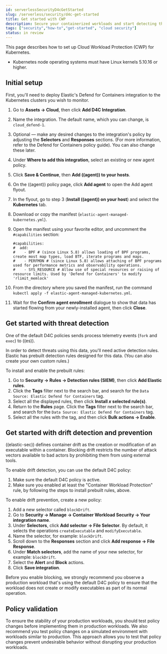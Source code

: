 ```yaml
---
id: serverlessSecurityD4cGetStarted
slug: /serverless/security/d4c-get-started
title: Get started with CWP
description: Secure your containerized workloads and start detecting threats and vulnerabilities.
tags: ["security","how-to","get-started", "cloud security"]
status: in review
---
```


<DocBadge template="technical preview" />
<div id="d4c-get-started"></div>

This page describes how to set up Cloud Workload Protection (CWP) for Kubernetes.

<DocCallOut title="Requirements">

- Kubernetes node operating systems must have Linux kernels 5.10.16 or higher.

</DocCallOut>

## Initial setup

First, you'll need to deploy Elastic's Defend for Containers integration to the Kubernetes clusters you wish to monitor.

1. Go to **Assets → Cloud**, then click **Add D4C Integration**.
1. Name the integration. The default name, which you can change, is `cloud_defend-1`.
1. Optional — make any desired changes to the integration's policy by adjusting the **Selectors** and **Responses** sections. (For more information, refer to the <DocLink id="serverlessSecurityD4cPolicyGuide">Defend for Containers policy guide</DocLink>). You can also change these later.
1. Under **Where to add this integration**, select an existing or new agent policy.
1. Click **Save & Continue**, then **Add ((agent)) to your hosts**.
1. On the ((agent)) policy page, click **Add agent** to open the Add agent flyout.
1. In the flyout, go to step 3 (**Install ((agent)) on your host**) and select the **Kubernetes** tab.
1. Download or copy the manifest (`elastic-agent-managed-kubernetes.yml`).
1. Open the manifest using your favorite editor, and uncomment the `#capabilities` section:

    ```console
    #capabilities:
    #  add:
    #    - BPF # (since Linux 5.8) allows loading of BPF programs, create most map types, load BTF, iterate programs and maps.
    #    - PERFMON # (since Linux 5.8) allows attaching of BPF programs used for performance metrics and observability operations.
    #    - SYS_RESOURCE # Allow use of special resources or raising of resource limits. Used by 'Defend for Containers' to modify 'rlimit_memlock'
    ```

1. From the directory where you saved the manifest, run the command `kubectl apply -f elastic-agent-managed-kubernetes.yml`.
1. Wait for the **Confirm agent enrollment** dialogue to show that data has started flowing from your newly-installed agent, then click **Close**.

<div id="d4c-get-started-threat"></div>

## Get started with threat detection

One of the <DocLink id="serverlessSecurityD4cPolicyGuide" section="default-policies">default D4C policies</DocLink> sends process telemetry events (`fork` and `exec`) to ((es)).

In order to detect threats using this data, you'll need active <DocLink id="serverlessSecurityDetectionEngineOverview">detection rules</DocLink>. Elastic has prebuilt detection rules designed for this data. (You can also create your own <DocLink id="serverlessSecurityRulesUiCreate">custom rules</DocLink>.)

To install and enable the prebuilt rules:

1. Go to **Security → Rules → Detection rules (SIEM)**, then click **Add Elastic rules**.
1. Click the **Tags** filter next to the search bar, and search for the `Data Source: Elastic Defend for Containers` tag.
1. Select all the displayed rules, then click **Install _x_ selected rule(s)**.
1. Return to the **Rules** page. Click the **Tags** filter next to the search bar, and search for the `Data Source: Elastic Defend for Containers` tag.
1. Select all the rules with the tag, and then click **Bulk actions → Enable**.

<div id="d4c-get-started-drift"></div>

## Get started with drift detection and prevention

((elastic-sec)) defines container drift as the creation or modification of an executable within a container. Blocking drift restricts the number of attack vectors available to bad actors by prohibiting them from using external tools.

To enable drift detection, you can use the default D4C policy:

1. Make sure the <DocLink id="serverlessSecurityD4cPolicyGuide" section="default-policies">default D4C policy</DocLink> is active.
1. Make sure you enabled at least the "Container Workload Protection" rule, by following the steps to install prebuilt rules, above.

To enable drift prevention, create a new policy:

1. Add a new selector called `blockDrift`.
1. Go to **Security → Manage → Container Workload Security → Your integration name**.
1. Under **Selectors**, click **Add selector → File Selector**. By default, it selects the operations `createExecutable` and `modifyExecutable`.
1. Name the selector, for example: `blockDrift`.
1. Scroll down to the **Responses** section and click **Add response → File Response**.
1. Under **Match selectors**, add the name of your new selector, for example: `blockDrift`.
1. Select the **Alert** and **Block** actions.
1. Click **Save integration**.

<DocCallOut title="Important" color="warning">
Before you enable blocking, we strongly recommend you observe a production workload that's using the default D4C policy to ensure that the workload does not create or modify executables as part of its normal operation.
</DocCallOut>

<div id="d4c-get-started-validation"></div>

## Policy validation
To ensure the stability of your production workloads, you should test policy changes before implementing them in production workloads. We also recommend you test policy changes on a simulated environment with workloads similar to production. This approach allows you to test that policy changes prevent undesirable behavior without disrupting your production workloads.
